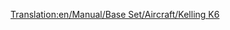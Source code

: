 [[Translation:en/Manual/Base Set/Aircraft/Kelling K6]]
{{es/Manual/Base Set/Aircraft/Aeronaves|Nombre=Kelling K6
|Imagen=[[File:en/Manual/Base Set/Aircraft/KellingK6.png|Kelling K6]]
|Precio=73.828 € (36.914 £)
|Velocidad=947 km/h (592 mph)
|Coste-anual=11.812 € (5,906 £)
|Diseño=2026
|Duración=22
|Capacidad=110 pasajeros y 25 sacos de correo
|
|Descripción=Avión futurista. Kelling es una empresa desconocida.
|Vida-real=Ficticio
}}